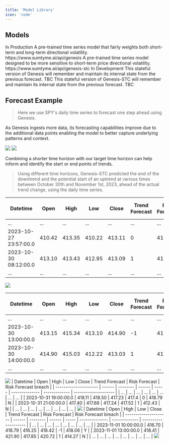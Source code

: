 ```yaml
---
title: 'Model Library'
icon: 'code'
---
```


## Models
<CardGroup cols={1}>
  <Check>In Production</Check>
  <Card
    title="Genesiss"
    icon="lightbulb" iconType="duotone" color="#8fbc8f"
  >
  <Tabs>
  <Tab title="Description">
    A pre-trained time series model that fairly weights both short-term and long-term directional volatility.
  </Tab>
  <Tab title="Endpoint">
    https://www.sumtyme.ai/api/genesis
  </Tab>
  
  </Tabs>

  </Card>
  <Card
    title="Genesis-STC"
    sub
    icon="lightbulb" iconType="duotone" color="#8fbc8f"
  >
  <Tabs>
  <Tab title="Description">
    A pre-trained time series model designed to be more sensitive to short-term price directional volatility.
  </Tab>
  <Tab title="Endpoint">
    https://www.sumtyme.ai/api/genesis-stc
  </Tab>
  </Card>
  <Warning>In Development</Warning>
   <Card
    title="Genesis-M"
    icon="lightbulb" iconType="duotone" color="#ffa500"
  >
  <Tabs>
  <Tab title="Description">
    This stateful version of Genesis will remember and maintain its internal state from the previous forecast.
  </Tab>
  <Tab title="Endpoint">
    TBC
  </Tab>
  
  </Card>
   <Card
    title="Genesis-STC-M"
    icon="lightbulb" iconType="duotone" color="#ffa500"
  >
  <Tabs>
  <Tab title="Description">
    This stateful version of Genesis-STC will remember and maintain its internal state from the previous forecast.
  </Tab>
  <Tab title="Endpoint">
    TBC
  </Tab>
  </Card>
</CardGroup>



## Forecast Example
> Here we use SPY's daily time series to forecast one step ahead using Genesis.

<Tip>As Genesis ingests more data, its forecasting capabilities improve due to the additional data points enabling the model to better capture underlying patterns and context.</Tip>

<Frame caption="SPY Daily Forecast (Feb 18th 2021-Nov 14th 2023)">
  <img src="spy_daily.png" />
</Frame>

<Frame caption="October 27th marked the negative inflection point.">
  <img src="spy_daily_27th.png" />
</Frame>



<Tip>Combining a shorter time horizon with our target time horizon can help inform and identify the start or end points of trends.</Tip>


> Using different time horizons, Genesis-STC predicted the end of the downtrend and the potential start of an uptrend at various times between October 30th and November 1st, 2023, ahead of the actual trend change, using the daily time series.

<Accordion title="SPY 15 Minute">

  | Datetime | Open | High | Low | Close | Trend Forecast | Risk Forecast | Risk Forecast breach |
  | --------------------- | ------ | -------- | ------ | ----- | -------------- | ------------- | -------------------- |
  | ... | ... | ... | ... | ... | ... | ... | ... |
  | 2023-10-27 23:57:00.0 | 410.42 | 413.35 | 410.22 | 413.11 | 0 | 411.27 | Y |
  | 2023-10-30 08:12:00.0 | 413.10 | 413.43 | 412.95 | 413.09 | 1 | 410.63 | N |
  | ... | ... | ... | ... | ... | ... | ... | ... |

  <Frame caption="October 27th marked the negative inflection point.">
  <img src="SPY15mins.png" />
  </Frame>
  
</Accordion>

<Accordion title="SPY 1 Hour">

  | Datetime | Open | High | Low | Close | Trend Forecast | Risk Forecast | Risk Forecast breach |
  | --------------------- | ------ | -------- | ------ | ----- | -------------- | ------------- | -------------------- |
  | ... | ... | ... | ... | ... | ... | ... | ... |
  | 2023-10-30 13:00:00.0 | 413.15 | 415.34 | 413.10 | 414.90 | -1 | 414.53 | Y |
  | 2023-10-30 14:00:00.0 | 414.90 | 415.03 | 412.22 | 413.03 | 1 | 412.43 | N |
  | ... | ... | ... | ... | ... | ... | ... | ... |

  <Frame caption="October 27th marked the negative inflection point.">
  <img src="SPY1H.png" />
  </Frame>
  
</Accordion>

<Accordion title="SPY 2 Hour">
  | Datetime | Open | High | Low | Close | Trend Forecast | Risk Forecast | Risk Forecast breach |
  | --------------------- | ------ | -------- | ------ | ----- | -------------- | ------------- | -------------------- |
  | ... | ... | ... | ... | ... | ... | ... | ... |
  | 2023-10-31 19:00:00.0 | 418.11 | 418.50 | 417.23 | 417.4 | 0 | 418.79 | N |
  | 2023-10-31 21:00:00.0 | 417.40 | 417.68 | 417.24 | 417.52 | 1 | 412.43 | N |
  | ... | ... | ... | ... | ... | ... | ... | ... |

  <Frame caption="October 27th marked the negative inflection point.">
  <img src="SPY2H.png" />
  </Frame>
  
</Accordion>

<Accordion title="SPY 3 Hour">
  | Datetime | Open | High | Low | Close | Trend Forecast | Risk Forecast | Risk Forecast breach |
  | --------------------- | ------ | -------- | ------ | ----- | -------------- | ------------- | -------------------- |
  | ... | ... | ... | ... | ... | ... | ... | ... |
  | 2023-11-01 10:00:00.0 | 416.70 | 418.79 | 416.25 | 418.42 | -1 | 418.06 | Y |
  | 2023-11-01 13:00:00.0 | 418.41 | 421.90 | 417.85 | 420.72 | 1 | 414.27 | N |
  | ... | ... | ... | ... | ... | ... | ... | ... |

  <Frame caption="October 27th marked the negative inflection point.">
  <img src="SPY3H.png" />
  </Frame>
  
</Accordion>





